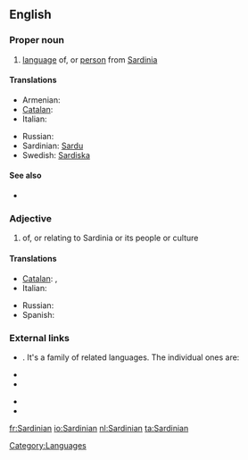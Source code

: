 ==English==
{{wikipedia|Sardinian language}}

===Proper noun===
{{en-proper noun}}

# [[language]] of, or [[person]] from [[Sardinia]]

====Translations====
{{trans-top|language}}
* Armenian: {{t-|hy|սարդիներեն|tr=sardineren}}
* [[Catalan]]: {{t+|ca|sard|m}}
* Italian: {{t+|it|sardo|m}}
{{trans-mid}}
* Russian: {{t|ru|сардинский|sc=Cyrl}}
* Sardinian: [[Sardu]]
* Swedish: [[Sardiska]]
{{trans-bottom}}

====See also====
*{{langcat}}

===Adjective===
{{en-adj|-}}

# of, or relating to Sardinia or its people or culture

====Translations====
{{trans-top|relating to Sardinia}}
* [[Catalan]]: {{t+|ca|sard|m}},  {{t-|ca|sarda|f}}
* Italian: {{t+|it|sardo|m}}
{{trans-mid}}
* Russian: {{t|ru|сардинский|sc=Cyrl}}
* Spanish: {{t+|es|sardo|m}}
{{trans-bottom}}

===External links===
* {{ISO 639|1code=sc|3code=srd}}. It's a family of related languages. The individual ones are:
{{top2}}
* {{ethnologue|lang=Campidanese Sardinian|code=sro}}
* {{ethnologue|lang=Gallurese Sardinian|code=sdn}}
{{mid2}}
* {{ethnologue|lang=Logudorese Sardinian|code=src}}
* {{ethnologue|lang=Sassarese Sardinian|code=sdc}}
{{bottom}}

[[Category:Languages]]

[[fr:Sardinian]]
[[io:Sardinian]]
[[nl:Sardinian]]
[[ta:Sardinian]]